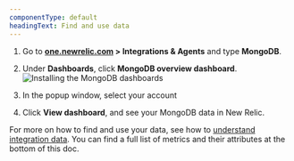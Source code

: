 ```yaml
---
componentType: default
headingText: Find and use data
---
```


1. Go to **[one.newrelic.com](https://one.newrelic.com) > Integrations & Agents** and type **MongoDB**.

2. Under **Dashboards**, click **MongoDB overview dashboard**.
   <img title="Install the MongoDB dashboards" alt="Installing the MongoDB dashboards" src="/images/infrastructure_screenshot-crop_install-mysql-dashboard.webp"/>

3. In the popup window, select your account

4. Click **View dashboard**, and see your MongoDB data in New Relic.

For more on how to find and use your data, see how to [understand integration data](/docs/infrastructure/integrations/find-use-infrastructure-integration-data). You can find a full list of metrics and their attributes at the bottom of this doc.
